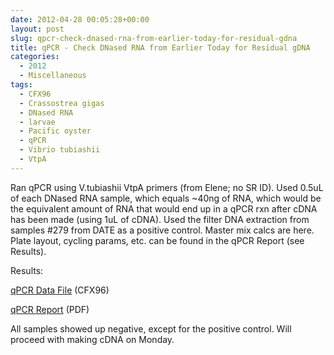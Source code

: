 ```yaml
---
date: 2012-04-28 00:05:28+00:00
layout: post
slug: qpcr-check-dnased-rna-from-earlier-today-for-residual-gdna
title: qPCR - Check DNased RNA from Earlier Today for Residual gDNA
categories:
  - 2012
  - Miscellaneous
tags:
  - CFX96
  - Crassostrea gigas
  - DNased RNA
  - larvae
  - Pacific oyster
  - qPCR
  - Vibrio tubiashii
  - VtpA
---
```


Ran qPCR using V.tubiashii VtpA primers (from Elene; no SR ID). Used 0.5uL of each DNased RNA sample, which equals ~40ng of RNA, which would be the equivalent amount of RNA that would end up in a qPCR rxn after cDNA has been made (using 1uL of cDNA). Used the filter DNA extraction from samples #279 from DATE as a positive control. Master mix calcs are here. Plate layout, cycling params, etc. can be found in the qPCR Report (see Results).

Results:

[qPCR Data File](https://eagle.fish.washington.edu/Arabidopsis/qpcr/CFX96/Roberts%20Lab_2012-04-27%2013-31-42_CC009827.pcrd) (CFX96)

[qPCR Report](https://eagle.fish.washington.edu/Arabidopsis/qpcr/CFX96/Roberts%20Lab_2012-04-27%2013-31-42_CC009827.pdf) (PDF)

All samples showed up negative, except for the positive control. Will proceed with making cDNA on Monday.
